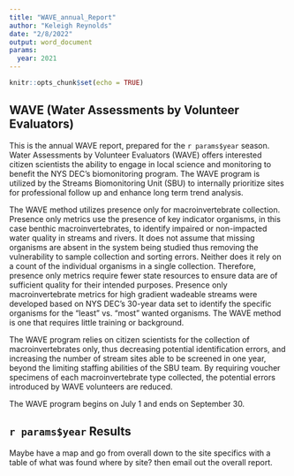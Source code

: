 ```yaml
---
title: "WAVE_annual_Report"
author: "Keleigh Reynolds"
date: "2/8/2022"
output: word_document
params:
  year: 2021
---
```


```r
knitr::opts_chunk$set(echo = TRUE)
```

## WAVE (Water Assessments by Volunteer Evaluators)

This is the annual WAVE report, prepared for the `r params$year` season. Water Assessments by Volunteer Evaluators (WAVE) offers interested citizen scientists the ability to engage in local science and monitoring to benefit the NYS DEC's biomonitoring program. The WAVE program is utilized by the Streams Biomonitoring Unit (SBU) to internally prioritize sites for professional follow up and enhance long term trend analysis.

The WAVE method utilizes presence only for macroinvertebrate collection. Presence only metrics use the presence of key indicator organisms, in this case benthic macroinvertebrates, to identify impaired or non-impacted water quality in streams and rivers. It does not assume that missing organisms are absent in the system being studied thus removing the vulnerability to sample collection and sorting errors. Neither does it rely on a count of the individual organisms in a single collection. Therefore, presence only metrics require fewer state resources to ensure data are of sufficient quality for their intended purposes. Presence only macroinvertebrate metrics for high gradient wadeable streams were developed based on NYS DEC's 30-year data set to identify the specific organisms for the "least" vs. "most" wanted organisms. The WAVE method is one that requires little training or background.

The WAVE program relies on citizen scientists for the collection of macroinvertebrates only, thus decreasing potential identification errors, and increasing the number of stream sites able to be screened in one year, beyond the limiting staffing abilities of the SBU team. By requiring voucher specimens of each macroinvertebrate type collected, the potential errors introduced by WAVE volunteers are reduced.

The WAVE program begins on July 1 and ends on September 30.

## `r params$year` Results

Maybe have a map and go from overall down to the site specifics with a table of what was found where by site? then email out the overall report.
